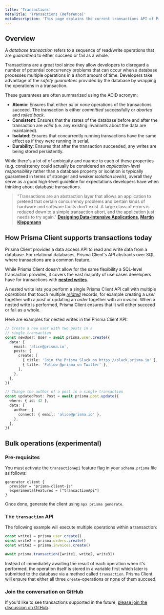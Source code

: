 ```yaml
---
title: 'Transactions'
metaTitle: 'Transactions (Reference)'
metaDescription: 'This page explains the current transactions API of Prisma Client.'
---
```


## Overview

A _database transaction_ refers to a sequence of read/write operations that are _guaranteed_ to either succeed or fail as a whole.

Transactions are a great tool since they allow developers to disregard a number of potential concurrency problems that can occur when a database processes multiple operations in a short amount of time. Developers take advantage of the _safety guarantees_ provided by the database by wrapping the operations in a transaction.

These guarantees are often summarized using the ACID acronym:

- **Atomic**: Ensures that either _all_ or _none_ operations of the transactions succeed. The transaction is either _committed_ successfully or _aborted_ and _rolled back_.
- **Consistent**: Ensures that the states of the database before and after the transaction are _valid_ (i.e. any existing invariants about the data are maintained).
- **Isolated**: Ensures that concurrently running transactions have the same effect as if they were running in serial.
- **Durability**: Ensures that after the transaction succeeded, any writes are being stored persistently.

While there's a lot of of ambiguity and nuance to each of these properties (e.g. consistency could actually be considered an _application-level responsibility_ rather than a database property or isolation is typically guaranteed in terms of stronger and weaker _isolation levels_), overall they serve as a good high-level guideline for expectations developers have when thinking about database transactions.

> "Transactions are an abstraction layer that allows an application to pretend that certain concurrency problems and certain kinds of hardware and software faults don’t exist. A large class of errors is reduced down to a simple transaction abort, and the application just needs to try again." **[Designing Data-Intensive Applications](https://dataintensive.net/), [Martin Kleppmann](https://twitter.com/martinkl)**

## How Prisma Client supports transactions today

Prisma Client provides a data access API to read and write data from a database. For relational databases, Prisma Client's API abstracts over SQL where transactions are a common feature.

While Prisma Client doesn't allow for the same flexibility a SQL-level transaction provides, it covers the vast majority of use cases developers have for transactions with [**nested writes**](relation-queries#nested-writes).

A nested write lets you perform a single Prisma Client API call with multiple _operations_ that touch multiple [_related_](../prisma-schema/relations) records, for example creating a _user_ together with a _post_ or updating an _order_ together with an _invoice_. When a nested write is performed, Prisma Client ensures that it will either succeed or fail as a whole.

Here are examples for nested writes in the Prisma Client API:

```ts
// Create a new user with two posts in a
// single transaction
const newUser: User = await prisma.user.create({
  data: {
    email: 'alice@prisma.io',
    posts: {
      create: [
        { title: 'Join the Prisma Slack on https://slack.prisma.io' },
        { title: 'Follow @prisma on Twitter' },
      ],
    },
  },
})
```

```ts
// Change the author of a post in a single transaction
const updatedPost: Post = await prisma.post.update({
  where: { id: 42 },
  data: {
    author: {
      connect: { email: 'alice@prisma.io' },
    },
  },
})
```

## Bulk operations (experimental)

### Pre-requisites

You must activate the `transactionApi` feature flag in your `schema.prisma` file as follows:

```
generator client {
  provider = "prisma-client-js"
  experimentalFeatures = ["transactionApi"]
}
```

Once done, generate the client using `npx prisma generate`.

### The `transaction` API

The following example will execute multiple operations within a transaction:

```ts
const write1 = prisma.user.create()
const write2 = prisma.orders.create()
const write3 = prisma.invoices.create()

await prisma.transaction([write1, write2, write3])
```

Instead of immediately awaiting the result of each operation when it's performed, the operation itself is stored in a variable first which later is submitted to the database via a method called `transaction`. Prisma Client will ensure that either all three `create`-operations or none of them succeed.


### Join the conversation on GitHub

If you'd like to see transactions supported in the future, [please join the discussion on GitHub](https://github.com/prisma/prisma-client-js/issues/349).

